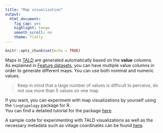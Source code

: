 ```yaml
---
title: "Map visualization"
output:
  html_document:
    fig_cap: yes
    highlight: tango
    smooth_scroll: no
    theme: flatly
---
```


```r
knitr::opts_chunk$set(echo = TRUE)
```

Maps in [TALD](https://lingconlab.ru/tald) are generated automatically based on the **value** columns. <br>
As explained in [Feature datasets](datasets.html), you can have multiple value columns in order to generate different maps. You can use both nominal and numeric values.

> Keep in mind that a large number of values is difficult to perceive, do not use more than 5 values on one map.

If you want, you can experiment with map visualizations by yourself using the `lingtypology` package for R. <br>
You can find a detailed tutorial for the package [here](https://ropensci.github.io/lingtypology/).

A sample code for experimenting with TALD visualizations as well as the necessary metadata such as village coordinates can be found [here](map_tutorial/).
